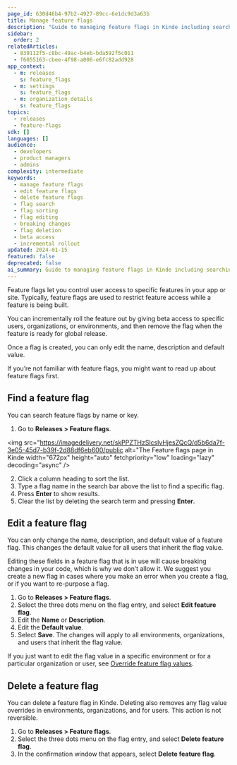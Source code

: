 ```yaml
---
page_id: 630d46b4-97b2-4927-89cc-6e1dc9d3a63b
title: Manage feature flags
description: "Guide to managing feature flags in Kinde including searching, editing, deleting, and best practices for flag lifecycle management"
sidebar:
  order: 2
relatedArticles:
  - 839112f5-c8bc-49ac-b4eb-bda592f5c011
  - f6055163-cbee-4f98-a006-e6fc82add928
app_context:
  - m: releases
    s: feature_flags
  - m: settings
    s: feature_flags
  - m: organization_details
    s: feature_flags
topics:
  - releases
  - feature-flags
sdk: []
languages: []
audience:
  - developers
  - product managers
  - admins
complexity: intermediate
keywords:
  - manage feature flags
  - edit feature flags
  - delete feature flags
  - flag search
  - flag sorting
  - flag editing
  - breaking changes
  - flag deletion
  - beta access
  - incremental rollout
updated: 2024-01-15
featured: false
deprecated: false
ai_summary: Guide to managing feature flags in Kinde including searching, editing, deleting, and best practices for flag lifecycle management.
---
```


Feature flags let you control user access to specific features in your app or site. Typically, feature flags are used to restrict feature access while a feature is being built.

You can incrementally roll the feature out by giving beta access to specific users, organizations, or environments, and then remove the flag when the feature is ready for global release.

Once a flag is created, you can only edit the name, description and default value.

If you’re not familiar with feature flags, you might want to read up about feature flags first.

## Find a feature flag

You can search feature flags by name or key.

1. Go to **Releases > Feature flags**.

<img
  src="https://imagedelivery.net/skPPZTHzSlcslvHjesZQcQ/d5b6da7f-3e05-45d7-b39f-2d88df6eb600/public
  alt="The Feature flags page in Kinde
  width="672px"
  height="auto"
  fetchpriority="low"
  loading="lazy"
  decoding="async"
/>

2. Click a column heading to sort the list.
3. Type a flag name in the search bar above the list to find a specific flag.
4. Press **Enter** to show results.
5. Clear the list by deleting the search term and pressing **Enter**.

## Edit a feature flag

You can only change the name, description, and default value of a feature flag. This changes the default value for all users that inherit the flag value.

<Aside type="danger" title="You cannot edit the key, type, or override definitions of a feature flag">

Editing these fields in a feature flag that is in use will cause breaking changes in your code, which is why we don’t allow it. We suggest you create a new flag in cases where you make an error when you create a flag, or if you want to re-purpose a flag.

</Aside>

1. Go to **Releases > Feature flags**.
2. Select the three dots menu on the flag entry, and select **Edit feature flag**.
3. Edit the **Name** or **Description**.
4. Edit the **Default value**.
5. Select **Save**. The changes will apply to all environments, organizations, and users that inherit the flag value.

If you just want to edit the flag value in a specific environment or for a particular organization or user, see [Override feature flag values](/releases/feature-flags/edit-feature-flag/).

## Delete a feature flag

You can delete a feature flag in Kinde. Deleting also removes any flag value overrides in environments, organizations, and for users. This action is not reversible.

1. Go to **Releases > Feature flags**.
2. Select the three dots menu on the flag entry, and select **Delete feature flag**.
3. In the confirmation window that appears, select **Delete feature flag**.
